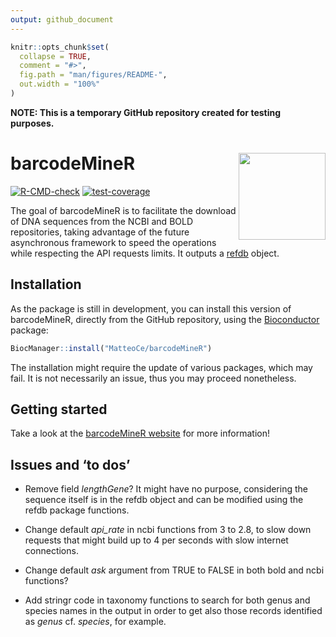 ```yaml
---
output: github_document
---
```


<!-- README.md is generated from README.Rmd. Please edit that file -->

```r
knitr::opts_chunk$set(
  collapse = TRUE,
  comment = "#>",
  fig.path = "man/figures/README-",
  out.width = "100%"
)
```

**NOTE: This is a temporary GitHub repository created for testing purposes.**

# barcodeMineR <img src="man/figures/logo.png" align="right" height="139" alt="" />

<!-- badges: start -->
[![R-CMD-check](https://github.com/MatteoCe/barcodeMineR/actions/workflows/R-CMD-check.yaml/badge.svg)](https://github.com/MatteoCe/barcodeMineR/actions/workflows/R-CMD-check.yaml)
[![test-coverage](https://github.com/MatteoCe/barcodeMineR/actions/workflows/test-coverage.yaml/badge.svg)](https://github.com/MatteoCe/barcodeMineR/actions/workflows/test-coverage.yaml)
<!-- badges: end -->

The goal of barcodeMineR is to facilitate the download of DNA sequences from the NCBI and BOLD repositories, 
taking advantage of the future asynchronous framework to speed the operations while respecting the API requests
limits. It outputs a [refdb](https://github.com/fkeck/refdb?tab=readme-ov-file#refdb-a-reference-database-manager-for-r) object.

## Installation

As the package is still in development, you can install this version of barcodeMineR,
directly from the GitHub repository, using the [Bioconductor](https://www.bioconductor.org/install/) package:

``` r
BiocManager::install("MatteoCe/barcodeMineR")
```

The installation might require the update of various packages, which may fail. It is not necessarily an issue, thus you may proceed nonetheless.

## Getting started

Take a look at the [barcodeMineR website](https://matteoce.github.io/barcodeMineR/) for more information!

## Issues and 'to dos'

* Remove field _lengthGene_? It might have no purpose, considering the sequence itself is in the refdb object and can be modified using the refdb package functions.

* Change default _api_rate_ in ncbi functions from 3 to 2.8, to slow down requests that might build up to 4 per seconds with slow internet connections.

* Change default _ask_ argument from TRUE to FALSE in both bold and ncbi functions?

* Add stringr code in taxonomy functions to search for both genus and species names in the output in order to get also those records identified as _genus_ cf. _species_, for example. 
